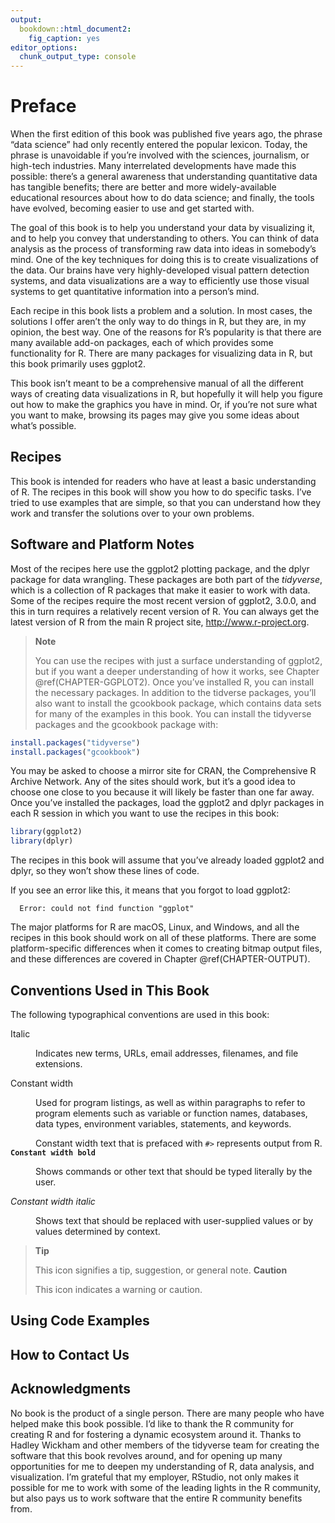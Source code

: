 ```yaml
---
output:
  bookdown::html_document2:
    fig_caption: yes
editor_options:
  chunk_output_type: console
---
```


Preface {-}
=======

When the first edition of this book was published five years ago, the phrase "data science" had only recently entered the popular lexicon. Today, the phrase is unavoidable if you're involved with the sciences, journalism, or high-tech industries. Many interrelated developments have made this possible: there's a general awareness that understanding quantitative data has tangible benefits; there are better and more widely-available educational resources about how to do data science; and finally, the tools have evolved, becoming easier to use and get started with.

The goal of this book is to help you understand your data by visualizing it, and to help you convey that understanding to others. You can think of data analysis as the process of transforming raw data into ideas in somebody's mind. One of the key techniques for doing this is to create visualizations of the data. Our brains have very highly-developed visual pattern detection systems, and data visualizations are a way to efficiently use those visual systems to get quantitative information into a person's mind.

Each recipe in this book lists a problem and a solution. In most cases, the solutions I offer aren't the only way to do things in R, but they are, in my opinion, the best way. One of the reasons for R's popularity is that there are many available add-on packages, each of which provides some functionality for R. There are many packages for visualizing data in R, but this book primarily uses ggplot2.

This book isn't meant to be a comprehensive manual of all the different ways of creating data visualizations in R, but hopefully it will help you figure out how to make the graphics you have in mind. Or, if you're not sure what you want to make, browsing its pages may give you some ideas about what's possible.

Recipes
-------

This book is intended for readers who have at least a basic understanding of R. The recipes in this book will show you how to do specific tasks. I've tried to use examples that are simple, so that you can understand how they work and transfer the solutions over to your own problems.

Software and Platform Notes
---------------------------

Most of the recipes here use the ggplot2 plotting package, and the dplyr package for data wrangling. These packages are both part of the *tidyverse*, which is a collection of R packages that make it easier to work with data. Some of the recipes require the most recent version of ggplot2, 3.0.0, and this in turn requires a relatively recent version of R. You can always get the latest version of R from the main R project site, <http://www.r-project.org>.

> **Note**
>
> You can use the recipes with just a surface understanding of ggplot2, but if you want a deeper understanding of how it works, see Chapter \@ref(CHAPTER-GGPLOT2).
Once you've installed R, you can install the necessary packages. In addition to the tidverse packages, you'll also want to install the gcookbook package, which contains data sets for many of the examples in this book. You can install the tidyverse packages and the gcookbook package with:

```r
install.packages("tidyverse")
install.packages("gcookbook")
```

You may be asked to choose a mirror site for CRAN, the Comprehensive R Archive Network. Any of the sites should work, but it's a good idea to choose one close to you because it will likely be faster than one far away. Once you've installed the packages, load the ggplot2 and dplyr packages in each R session in which you want to use the recipes in this book:

```r
library(ggplot2)
library(dplyr)
```

The recipes in this book will assume that you've already loaded ggplot2 and dplyr, so they won't show these lines of code.

If you see an error like this, it means that you forgot to load ggplot2:

```
  Error: could not find function "ggplot"
```

The major platforms for R are macOS, Linux, and Windows, and all the recipes in this book should work on all of these platforms. There are some platform-specific differences when it comes to creating bitmap output files, and these differences are covered in Chapter \@ref(CHAPTER-OUTPUT).

Conventions Used in This Book
-----------------------------

The following typographical conventions are used in this book:

Italic

:   Indicates new terms, URLs, email addresses, filenames, and file extensions.

Constant width

:   Used for program listings, as well as within paragraphs to refer to program elements such as variable or function names, databases, data types, environment variables, statements, and keywords.
:   Constant width text that is prefaced with `#>` represents output from R.

**`Constant width bold`**

:   Shows commands or other text that should be typed literally by the user.

*Constant width italic*

:   Shows text that should be replaced with user-supplied values or by values determined by context.

> **Tip**
>
> This icon signifies a tip, suggestion, or general note.
> **Caution**
>
> This icon indicates a warning or caution.

Using Code Examples
-------------------


How to Contact Us
-----------------


Acknowledgments
---------------

No book is the product of a single person. There are many people who have helped make this book possible. I’d like to thank the R community for creating R and for fostering a dynamic ecosystem around it. Thanks to Hadley Wickham and other members of the tidyverse team for creating the software that this book revolves around, and for opening up many opportunities for me to deepen my understanding of R, data analysis, and visualization. I'm grateful that my employer, RStudio, not only makes it possible for me to work with some of the leading lights in the R community, but also pays us to work software that the entire R community benefits from.
